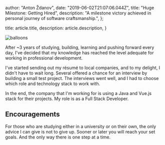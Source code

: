 
  author: "Anton Ždanov",
  date: "2019-06-02T21:07:06.044Z",
  title: "Huge Milestone: Getting Hired",
  description:
    "A milestone victory achieved in personal journey of software craftsmanship.",
};

  title: article.title,
  description: article.description,
}


<Image src={balloons} alt="balloons" />

After ~3 years of studying, building, learning and pushing forward every day, I've decided that my knowledge has reached the level adequate for working in professional development.

I've started sending out my résumé to local companies, and to my delight, I didn't have to wait long. Several offered a chance for an interview by building a small test project. The interviews went well, and I had to choose which role and technology stack to work with.

In the end, the company that I'm working for is using a Java and Vue.js stack for their projects. My role is as a Full Stack Developer.

## Encouragements

For those who are studying either in a university or on their own, the only advice I can give is not to give up. Sooner or later you will reach your set goals. And the only way there is one step at a time.
